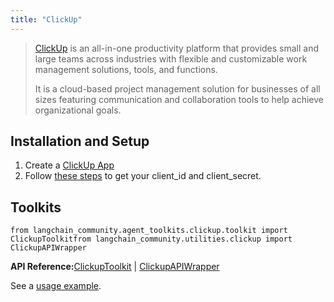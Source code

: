 ```yaml
---
title: "ClickUp"
---
```


> [ClickUp](https://clickup.com/) is an all-in-one productivity platform that provides small and large teams across industries with flexible and customizable work management solutions, tools, and functions.
>
> It is a cloud-based project management solution for businesses of all sizes featuring communication and collaboration tools to help achieve organizational goals.

## Installation and Setup

1. Create a [ClickUp App](https://help.clickup.com/hc/en-us/articles/6303422883095-Create-your-own-app-with-the-ClickUp-API)
2. Follow [these steps](https://clickup.com/api/developer-portal/authentication/) to get your client\_id and client\_secret.

## Toolkits

```
from langchain_community.agent_toolkits.clickup.toolkit import ClickupToolkitfrom langchain_community.utilities.clickup import ClickupAPIWrapper
```

**API Reference:**[ClickupToolkit](https://python.langchain.com/api_reference/community/agent_toolkits/langchain_community.agent_toolkits.clickup.toolkit.ClickupToolkit.html) | [ClickupAPIWrapper](https://python.langchain.com/api_reference/community/utilities/langchain_community.utilities.clickup.ClickupAPIWrapper.html)

See a [usage example](/src/oss/integrations/tools/clickup).
